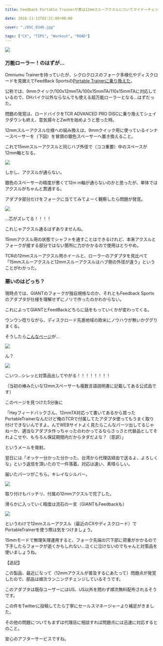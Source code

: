 ---
title: Feedback Portable Trainerが実は12mmスルーアクスルについてマイナーチェンジしていた件

date: 2016-11-12T02:21:00+00:00

cover: "./DSC_0346.jpg"

tags: ["CX", "TIPS", "Workout", "ROAD"]
---

![ ](./DSC_0346.jpg)

### 万能ローラー！のはずが…

Omniumu Trainerを持っていたが、シクロクロスのフォーク多様化やディスクロードを見据えてFeedBack Sportsの<a href="/2016/07/blog-post.html" target="_blank" rel="noopener">Portable Trainerに乗り換えた</a>。

公称では、9mmクイック/100x12mmTA/100x15mmTA/110x15mmTAに対応しているので、DHバイク以外ならなんでも使える超万能ローラーとなる…はずだった。

問題の発覚は、ロードバイクをTCR ADVANCED PRO DISCに乗り換えてシェイクダウンも終え、意気揚々とZwiftを始めようと思った時。

12mmスルーアクスル仕様への組み換えは、9mmクイック用に使っているインナースペーサーを（下図）を冒頭の銀色スペーサーへ置き換えること。

これで15mmスルーアクスルと同じハブ外径で（ココ重要）中のスペースが12mm軸となる。

![ ](./DSC_0347.jpg)

しかし、アクスルが通らない。

銀色のスペーサーの精度が悪くて12m m軸が通らないのかと思ったが、単体ではアクスルがちゃんと貫通する。

アダプタ部分だけをフォークに当ててみてよーく観察したら問題が発覚。

![ ](./DSC_0345.jpg)

…芯がズレてる！！！！

これじゃアクスル通るはずありませんね。

15mmアクスル用の状態でシャフトを通すことはできるけれど、本来アクスルとフォークが接する部分ではない箇所に力がかかるので使用はとりやめ。

TCRの12mmスルーアクスル用ホイールと、ローラーのアダプタを見比べて「15mmスルーアクスルと12mmスルーアクスルはハブ側の外径が違う」ということがわかった。

### 悪いのはどっち？

現時点では、GIANTのフォークが独自規格なのか、それともFeedback Sportsのアダプタが仕様を理解せずにノリで作ったのかわからない。

これによってGIANTとFeedBackどちらに話をもっていくかが変わってくる。

ウンウン唸りながら、ディスクロード先進地域の欧米にノウハウが無いかググりまくる。

そうしたら<a href="https://www.feedbacksports.com/product/end-cap-kit-12mm-thru-axle/" target="_blank" rel="noopener">こんなページ</a>が…

![ ](./1.png)

ん？

![ ](./E382ADE383A3E38397E38381E383A31.png)

こいつ…シレッと対策品出してやがる！！！！！！！！

（当初の棒みたいな12mmスペーサーも複数言語説明書に記載してある公式品です）

このページを見つけた5分後に

「Heyフィードバックさん、12mmTA対応って書いてあるから買ったPortableTrainerなんだけど俺のTCRで付属してたアダプタ使ってもうまく取り付けできないんですよ。んでWEBサイトよく見たらこんなパーツ出してるじゃねーか、適当なアダプタ作っちゃったのわかってるならさっさと代替品としてそれよこせや、もちろん保証期間内だからタダだよな？（意訳）」

というメールを発射。

翌日には「オッケー分かった分かった、台湾から代理店経由で送るよ、よろしくな」という返信を頂いたので一件落着。対応は速い、素晴らしい。

届いたパーツがこちら。キレイなシルバー。

![ ](./DSC_0379.jpg)

取り付けもバッチリ、付属の12mmアクスルで完了した。

滑らかに入っていく精度は流石の一言（GIANTもFeedbackも）

![ ](./DSC_0380.jpg)

というわけで12mmスルーアクスル（最近のCXやディスクロード）でPortableTrainerを使う際は気をつけましょう。

15mmモードで無理矢理運用すると、フォーク先端の穴下部に荷重がかかるので下手したらフォークが逝くかもしれない…泣くに泣けないのでちゃんと対策品を使いましょうね。

【追記】

この製品、最近になって（12mmアクスルが普及するにあたって）問題点が発覚したので、部品は順次ランニングチェンジしているそうです。

このアダプタは既存ユーザーにはUS、US以外を問わず順次無料配布されるそうです。

この件をTwitterに投稿してたら丁寧にセールスマネージャーより補足がきました。

その他の問題についてもまずは代理店に相談すれば問題点には迅速に対応するとのこと。

安心のアフターサービスですね。

<LinkBox isAmazonLink url="https://www.amazon.co.jp/dp/B01DNU5B0C/" />
